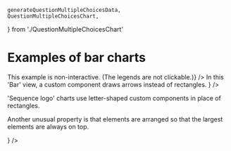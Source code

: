     generateQuestionMultipleChoicesData,
    QuestionMultipleChoicesChart,
} from './QuestionMultipleChoicesChart'

<Meta title="Gallery/Bar charts" />

# Examples of bar charts

<Canvas>
    <Story name="grouped, vertical">
        <Controller generator={generateGroupedData} chart={GroupedVerticalBarChart} />
    </Story>
</Canvas>

<Canvas>
    <Story name="grouped, horizontal">
        <Controller
            generator={generateGroupedData}
            chart={GroupedHorizontalBarChart}
            steps={['grid', 'bars-before', 'bars-after', 'percentages']}
            comment={<div>This example is non-interactive. (The legends are not clickable.)</div>}
        />
    </Story>
</Canvas>

<Canvas>
    <Story name="grouped, diverging">
        <Controller generator={generateDivergingBarData} chart={DivergingBarChart} />
    </Story>
</Canvas>

<Canvas>
    <Story name="stacked, vertical">
        <Controller generator={generateStackedData} chart={StackedVerticalBarChart} />
    </Story>
</Canvas>

<Canvas>
    <Story name="stacked, horizontal">
        <Controller generator={generateStackedData} chart={StackedHorizontalBarChart} />
    </Story>
</Canvas>

<Canvas>
    <Story name="custom groups">
        <Controller
            generator={generateCustomGroupsBarData}
            chart={CustomGroupsBarChart}
            steps={['axes', 'A', 'B', 'C']}
        />
    </Story>
</Canvas>

<Canvas>
    <Story name="value colors">
        <Controller generator={generateValueColorsBarData} chart={ValueColorsBarChart} />
    </Story>
</Canvas>

<Canvas>
    <Story name="question, multiple choice">
        <Controller
            generator={generateQuestionMultipleChoicesData}
            chart={QuestionMultipleChoicesChart}
        />
    </Story>
</Canvas>

<Canvas>
    <Story name="question, binary choices">
        <Controller generator={generateQuestionTwoChoicesData} chart={QuestionTwoChoicesChart} />
    </Story>
</Canvas>

<Canvas>
    <Story name="fractions">
        <Controller
            generator={generateFractionsBarData}
            chart={FractionsBarChart}
            steps={['title', 'A', 'B', 'C']}
        />
    </Story>
</Canvas>

<Canvas>
    <Story name="arrows">
        <Controller
            generator={generateArrowsData}
            chart={ArrowsBarChart}
            steps={['axes', 'data']}
            comment={
                <span>
                    In this 'Bar' view, a custom component draws arrows instead of rectangles.
                </span>
            }
        />
    </Story>
</Canvas>

<Canvas>
    <Story name="sequence logo">
        <Controller
            generator={generateSequenceLogoBarData}
            chart={SequenceLogoBarChart}
            steps={['axes', 'data']}
            comment={
                <div>
                    <p>
                        'Sequence logo' charts use letter-shaped custom components in place of
                        rectangles.
                    </p>
                    <p>
                        Another unusual property is that elements are arranged so that the largest
                        elements are always on top.
                    </p>
                </div>
            }
        />
    </Story>
</Canvas>

<Canvas>
    <Story name="dots">
        <Controller generator={generateDotBarData} chart={DotBarChart} steps={['axes', 'data']} />
    </Story>
</Canvas>

<Canvas>
    <Story name="multiple views">
        <Controller generator={generateMultiViewsData} chart={MultipleViewsBarChart} />
    </Story>
</Canvas>

<Canvas>
    <Story name="band labels">
        <Controller generator={generateBandLabelsData} chart={BandLabelsChart} />
    </Story>
</Canvas>
